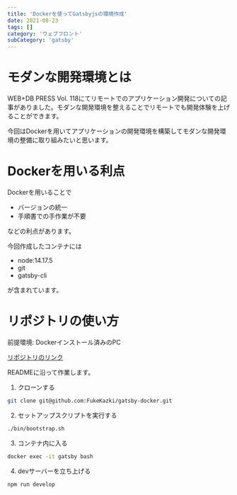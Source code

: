 ```yaml
---
title: 'Dockerを使ってGatsbyjsの環境作成'
date: 2021-08-23
tags: []
category: 'ウェブフロント'
subCategory: 'gatsby'
---
```


# モダンな開発環境とは

WEB+DB PRESS Vol.
118にてリモートでのアプリケーション開発についての記事がありました。モダンな開発環境を整えることでリモートでも開発体験を上げることができます。

今回はDockerを用いてアプリケーションの開発環境を構築してモダンな開発環境の整備に取り組みたいと思います。

# Dockerを用いる利点

Dockerを用いることで

- バージョンの統一
- 手順書での手作業が不要

などの利点があります。

今回作成したコンテナには

- node:14.17.5
- git
- gatsby-cli

が含まれています。

# リポジトリの使い方

前提環境: Dockerインストール済みのPC

[リポジトリのリンク](https://github.com/FukeKazki/gatsby-docker)

READMEに沿って作業します。

1. クローンする

```bash
git clone git@github.com:FukeKazki/gatsby-docker.git
```

2. セットアップスクリプトを実行する

```bash
./bin/bootstrap.sh
```

3. コンテナ内に入る

```bash
docker exec -it gatsby bash
```

4. devサーバーを立ち上げる

```bash
npm run develop
```
